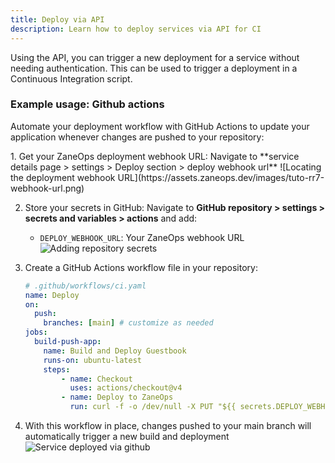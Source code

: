 ```yaml
---
title: Deploy via API
description: Learn how to deploy services via API for CI
---
```




Using the API, you can trigger a new deployment for a service without needing authentication. 
This can be used to trigger a deployment in a Continuous Integration script.

### Example usage: Github actions

Automate your deployment workflow with GitHub Actions to update your application whenever changes are pushed to your repository:

<Steps>
1. Get your ZaneOps deployment webhook URL:
   Navigate to **service details page > settings > Deploy section > deploy webhook url**
   ![Locating the deployment webhook URL](https://assets.zaneops.dev/images/tuto-rr7-webhook-url.png)
   
2. Store your secrets in GitHub:
   Navigate to **GitHub repository > settings > secrets and variables > actions** and add:
   - `DEPLOY_WEBHOOK_URL`: Your ZaneOps webhook URL
   ![Adding repository secrets](https://assets.zaneops.dev/images/tuto-rr7-secrets.png)
   
3. Create a GitHub Actions workflow file in your repository:
    ```yaml
    # .github/workflows/ci.yaml
    name: Deploy
    on:
      push:
        branches: [main] # customize as needed
    jobs:
      build-push-app:
        name: Build and Deploy Guestbook
        runs-on: ubuntu-latest
        steps:
            - name: Checkout
              uses: actions/checkout@v4
            - name: Deploy to ZaneOps
              run: curl -f -o /dev/null -X PUT "${{ secrets.DEPLOY_WEBHOOK_URL }}" 
    ```
5. With this workflow in place, changes pushed to your main branch will automatically trigger a new build and deployment
    ![Service deployed via github](https://assets.zaneops.dev/images/tuto-rr7-github-deploy.png)
</Steps>